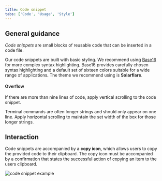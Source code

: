 ```yaml
---
title: Code snippet
tabs: ['Code', 'Usage', 'Style']
---
```


## General guidance

_Code snippets_ are small blocks of reusable code that can be inserted in a code file.

Our code snippets are built with basic styling. We recommend using [Base16](https://github.com/chriskempson/base16) for more complex syntax highlighting. Base16 provides carefully chosen syntax highlighting and a default set of sixteen colors suitable for a wide range of applications. The theme we recommend using is **Solarflare**.

#### Overflow

If there are more than nine lines of code, apply vertical scrolling to the code snippet.

Terminal commands are often longer strings and should only appear on one line. Apply horizontal scrolling to maintain the set width of the box for those longer strings.

## Interaction

Code snippets are accompanied by a **copy icon**, which allows users to copy the provided code to their clipboard. The copy icon must be accompanied by a confirmation that states the successful action of copying an item to the users clipboard.

![code snippet example](images/code-snippet-usage-1.png)
